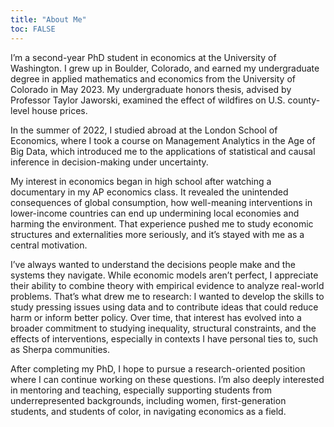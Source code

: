 ```yaml
---
title: "About Me"
toc: FALSE
---
```


I’m a second-year PhD student in economics at the University of Washington. I grew up in Boulder, Colorado, and earned my undergraduate degree in applied mathematics and economics from the University of Colorado in May 2023. My undergraduate honors thesis, advised by Professor Taylor Jaworski, examined the effect of wildfires on U.S. county-level house prices. 

In the summer of 2022, I studied abroad at the London School of Economics, where I took a course on Management Analytics in the Age of Big Data, which introduced me to the applications of statistical and causal inference in decision-making under uncertainty.

My interest in economics began in high school after watching a documentary in my AP economics class. It revealed the unintended consequences of global consumption, how well-meaning interventions in lower-income countries can end up undermining local economies and harming the environment. That experience pushed me to study economic structures and externalities more seriously, and it’s stayed with me as a central motivation.

I’ve always wanted to understand the decisions people make and the systems they navigate. While economic models aren’t perfect, I appreciate their ability to combine theory with empirical evidence to analyze real-world problems. That’s what drew me to research: I wanted to develop the skills to study pressing issues using data and to contribute ideas that could reduce harm or inform better policy. Over time, that interest has evolved into a broader commitment to studying inequality, structural constraints, and the effects of interventions, especially in contexts I have personal ties to, such as Sherpa communities.

After completing my PhD, I hope to pursue a research-oriented position where I can continue working on these questions. I’m also deeply interested in mentoring and teaching, especially supporting students from underrepresented backgrounds, including women, first-generation students, and students of color, in navigating economics as a field.


